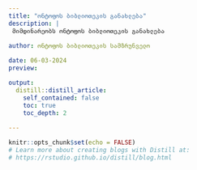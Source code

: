 ```yaml
---
title: "ონტოფოს ბიბლიოთეკის განახლება"
description: | 
 მიმდინარეობს ონტოფოს ბიბლიოთეკის განახლება
  
author: ონტოფოს ბიბლიოთეკის სამზრუნველო

date: 06-03-2024
preview: 

output:
  distill::distill_article:
    self_contained: false
    toc: true
    toc_depth: 2
  
---
```



```r
knitr::opts_chunk$set(echo = FALSE)
# Learn more about creating blogs with Distill at:
# https://rstudio.github.io/distill/blog.html

```







